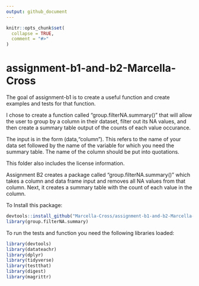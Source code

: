 ```yaml
---
output: github_document
---
```


<!-- README.md is generated from README.Rmd. Please edit that file -->

```r
knitr::opts_chunk$set(
  collapse = TRUE,
  comment = "#>"
)
```

# assignment-b1-and-b2-Marcella-Cross

The goal of assignment-b1 is to create a useful function and create examples and tests for that function.

I chose to create a function called "group.filterNA.summary()" that will allow the user to group by a column in their dataset, filter out its NA values, and then create a summary table output of the counts of each value occurance. 

The input is in the form (data,"column"). This refers to the name of your data set followed by the name of the variable for which you need the summary table. The name of the column should be put into quotations.

This folder also includes the license information.


Assignment B2 creates a package called "group.filterNA.summary()" which takes a column and data frame input and removes all NA values from that column. Next, it creates a summary table with the count of each value in the column.

To Install this package: 
```r
devtools::install_github("Marcella-Cross/assignment-b1-and-b2-Marcella-Cross")
library(group.filterNA.summary)
```

To run the tests and function you need the following libraries loaded:
```r
library(devtools)
library(datateachr)
library(dplyr)
library(tidyverse)
library(testthat)
library(digest)
library(magrittr)
```

